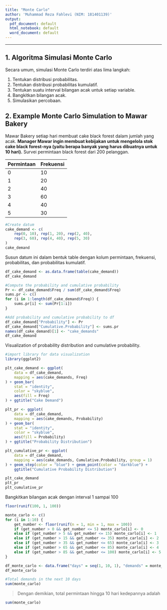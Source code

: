 ---
title: "Monte Carlo"
author: 'Muhammad Reza Fahlevi (NIM: 181401139)'
output:
  pdf_document: default
  html_notebook: default
  word_document: default
---
---
## 1. Algoritma Simulasi Monte Carlo

Secara umum, simulasi Monte Carlo terdiri atas lima langkah:

1. Tentukan distribusi probabilitas.
2. Tentukan distribusi probabilitas kumulatif.
3. Tentukan suatu interval bilangan acak untuk setiap variable.
4. Bangkitkan bilangan acak.
5. Simulasikan percobaan.

## 2. Example Monte Carlo Simulation to Mawar Bakery

Mawar Bakery setiap hari membuat cake black forest dalam jumlah yang acak. **Manager Mawar ingin membuat kebijakan untuk mengelola stok cake black forest-nya (yaitu berapa banyak yang harus dibuatnya untuk 10 hari).** Survei permintaan black forest dari 200 pelanggan.

Permintaan | Frekuensi
---------- | ------------
0 | 10
1 | 20
2 | 40
3 | 60
4 | 40
5 | 30

```{r}
#Create datum
cake_demand <- c(
    rep(0, 10), rep(1, 20), rep(2, 40),
    rep(3, 60), rep(4, 40), rep(5, 30)
)
cake_demand
```
Susun datum ini dalam bentuk table dengan kolum permintaan, frekuensi, probabilitas, dan probabilitas kumulatif.
```{r}
df_cake_demand <- as.data.frame(table(cake_demand))
df_cake_demand

#Compute the probability and cumulative probability
Pr <- df_cake_demand$Freq / sum(df_cake_demand$Freq)
sums.pr <- c()
for (i in 1:length(df_cake_demand$Freq)) {
    sums.pr[i] <- sum(Pr[1:i])
}

#Add probability and cumulative probability to df
df_cake_demand["Probability"] <- Pr
df_cake_demand["Cumulative.Probability"] <- sums.pr
names(df_cake_demand)[1] <- "cake_demands"
df_cake_demand
```
Visualization of probability distribution and cumulative probability.
```{r}
#import library for data visualization
library(ggplot2)

plt_cake_demand <- ggplot(
    data = df_cake_demand,
    mapping = aes(cake_demands, Freq)
) + geom_bar(
    stat = "identity",
    color = "skyblue",
    aes(fill = Freq)
) + ggtitle("Cake Demand")

plt_pr <- ggplot(
    data = df_cake_demand,
    mapping = aes(cake_demands, Probability)
) + geom_bar(
    stat = "identity",
    color = "skyblue",
    aes(fill = Probability)
) + ggtitle("Probability Distribution")

plt_cumulative_pr <- ggplot(
    data = df_cake_demand,
    mapping = aes(cake_demands, Cumulative.Probability, group = 1)
) + geom_step(color = "blue") + geom_point(color = "darkblue") +
    ggtitle("Cumulative Probability Distribution")

plt_cake_demand
plt_pr
plt_cumulative_pr
```
Bangkitkan bilangan acak dengan interval 1 sampai 100
```{r}
floor(runif(100, 1, 100))
```
```{r}
monte_carlo <- c()
for (i in 1:10) {
    get_number <- floor(runif(n = 1, min = 1, max = 100))
    if (get_number > 0 && get_number <= 5) monte_carlo[i] <- 0
    else if (get_number > 5 && get_number <= 15) monte_carlo[i] <- 1
    else if (get_number > 15 && get_number <= 35) monte_carlo[i] <- 2
    else if (get_number > 35 && get_number <= 65) monte_carlo[i] <- 3
    else if (get_number > 65 && get_number <= 85) monte_carlo[i] <- 4
    else if (get_number > 85 && get_number <= 100) monte_carlo[i] <- 5
}

df_monte_carlo <- data.frame("days" = seq(1, 10, 1), "demands" = monte_carlo)
df_monte_carlo

#Total demands in the next 10 days
sum(monte_carlo)
```
> Dengan demikian, total permintaan hingga 10 hari kedepannya adalah

```{r}
sum(monte_carlo)
```

